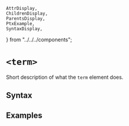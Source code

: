     AttrDisplay,
    ChildrenDisplay,
    ParentsDisplay,
    PtxExample,
    SyntaxDisplay,
} from "../../../components";

# `<term>`

Short description of what the `term` element does.

## Syntax

<SyntaxDisplay name="term" />

## Examples

    